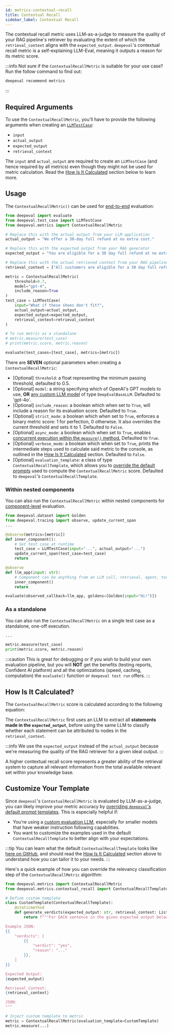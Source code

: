 ```yaml
---
id: metrics-contextual-recall
title: Contextual Recall
sidebar_label: Contextual Recall
---
```


<head>
  <link
    rel="canonical"
    href="https://deepeval.com/docs/metrics-contextual-recall"
  />
</head>


<MetricTagsDisplayer rag={true} referenceBased={true} />

The contextual recall metric uses LLM-as-a-judge to measure the quality of your RAG pipeline's retriever by evaluating the extent of which the `retrieval_context` aligns with the `expected_output`. `deepeval`'s contextual recall metric is a self-explaining LLM-Eval, meaning it outputs a reason for its metric score.

:::info
Not sure if the `ContextualRecallMetric` is suitable for your use case? Run the follow command to find out:

```bash
deepeval recommend metrics
```

:::

## Required Arguments

To use the `ContextualRecallMetric`, you'll have to provide the following arguments when creating an [`LLMTestCase`](/docs/evaluation-test-cases#llm-test-case):

- `input`
- `actual_output`
- `expected_output`
- `retrieval_context`

The `input` and `actual_output` are required to create an `LLMTestCase` (and hence required by all metrics) even though they might not be used for metric calculation. Read the [How Is It Calculated](#how-is-it-calculated) section below to learn more.

## Usage

The `ContextualRecallMetric()` can be used for [end-to-end](/docs/evaluation-end-to-end-llm-evals) evaluation:

```python
from deepeval import evaluate
from deepeval.test_case import LLMTestCase
from deepeval.metrics import ContextualRecallMetric

# Replace this with the actual output from your LLM application
actual_output = "We offer a 30-day full refund at no extra cost."

# Replace this with the expected output from your RAG generator
expected_output = "You are eligible for a 30 day full refund at no extra cost."

# Replace this with the actual retrieved context from your RAG pipeline
retrieval_context = ["All customers are eligible for a 30 day full refund at no extra cost."]

metric = ContextualRecallMetric(
    threshold=0.7,
    model="gpt-4",
    include_reason=True
)
test_case = LLMTestCase(
    input="What if these shoes don't fit?",
    actual_output=actual_output,
    expected_output=expected_output,
    retrieval_context=retrieval_context
)

# To run metric as a standalone
# metric.measure(test_case)
# print(metric.score, metric.reason)

evaluate(test_cases=[test_case], metrics=[metric])
```

There are **SEVEN** optional parameters when creating a `ContextualRecallMetric`:

- [Optional] `threshold`: a float representing the minimum passing threshold, defaulted to 0.5.
- [Optional] `model`: a string specifying which of OpenAI's GPT models to use, **OR** [any custom LLM model](/docs/metrics-introduction#using-a-custom-llm) of type `DeepEvalBaseLLM`. Defaulted to 'gpt-4o'.
- [Optional] `include_reason`: a boolean which when set to `True`, will include a reason for its evaluation score. Defaulted to `True`.
- [Optional] `strict_mode`: a boolean which when set to `True`, enforces a binary metric score: 1 for perfection, 0 otherwise. It also overrides the current threshold and sets it to 1. Defaulted to `False`.
- [Optional] `async_mode`: a boolean which when set to `True`, enables [concurrent execution within the `measure()` method.](/docs/metrics-introduction#measuring-metrics-in-async) Defaulted to `True`.
- [Optional] `verbose_mode`: a boolean which when set to `True`, prints the intermediate steps used to calculate said metric to the console, as outlined in the [How Is It Calculated](#how-is-it-calculated) section. Defaulted to `False`.
- [Optional] `evaluation_template`: a class of type `ContextualRecallTemplate`, which allows you to [override the default prompts](#customize-your-template) used to compute the `ContextualRecallMetric` score. Defaulted to `deepeval`'s `ContextualRecallTemplate`.

### Within nested components

You can also run the `ContextualRecallMetric` within nested components for [component-level](/docs/evaluation-component-level-llm-evals) evaluation.

```python
from deepeval.dataset import Golden
from deepeval.tracing import observe, update_current_span
...

@observe(metrics=[metric])
def inner_component():
    # Set test case at runtime
    test_case = LLMTestCase(input="...", actual_output="...")
    update_current_span(test_case=test_case)
    return

@observe
def llm_app(input: str):
    # Component can be anything from an LLM call, retrieval, agent, tool use, etc.
    inner_component()
    return

evaluate(observed_callback=llm_app, goldens=[Golden(input="Hi!")])
```

### As a standalone

You can also run the `ContextualRecallMetric` on a single test case as a standalone, one-off execution.

```python
...

metric.measure(test_case)
print(metric.score, metric.reason)
```

:::caution
This is great for debugging or if you wish to build your own evaluation pipeline, but you will **NOT** get the benefits (testing reports, Confident AI platform) and all the optimizations (speed, caching, computation) the `evaluate()` function or `deepeval test run` offers.
:::

## How Is It Calculated?

The `ContextualRecallMetric` score is calculated according to the following equation:

<Equation formula="\text{Contextual Recall} = \frac{\text{Number of Attributable Statements}}{\text{Total Number of Statements}}" />

The `ContextualRecallMetric` first uses an LLM to extract all **statements made in the `expected_output`**, before using the same LLM to classify whether each statement can be attributed to nodes in the `retrieval_context`.

:::info
We use the `expected_output` instead of the `actual_output` because we're measuring the quality of the RAG retriever for a given ideal output.
:::

A higher contextual recall score represents a greater ability of the retrieval system to capture all relevant information from the total available relevant set within your knowledge base.

## Customize Your Template

Since `deepeval`'s `ContextualRecallMetric` is evaluated by LLM-as-a-judge, you can likely improve your metric accuracy by [overriding `deepeval`'s default prompt templates](/docs/metrics-introduction#customizing-metric-prompts). This is especially helpful if:

- You're using a [custom evaluation LLM](/guides/guides-using-custom-llms), especially for smaller models that have weaker instruction following capabilities.
- You want to customize the examples used in the default `ContextualRecallTemplate` to better align with your expectations.

:::tip
You can learn what the default `ContextualRecallTemplate` looks like [here on GitHub](https://github.com/confident-ai/deepeval/blob/main/deepeval/metrics/contextual_recall/template.py), and should read the [How Is It Calculated](#how-is-it-calculated) section above to understand how you can tailor it to your needs.
:::

Here's a quick example of how you can override the relevancy classification step of the `ContextualRecallMetric` algorithm:

```python
from deepeval.metrics import ContextualRecallMetric
from deepeval.metrics.contextual_recall import ContextualRecallTemplate

# Define custom template
class CustomTemplate(ContextualRecallTemplate):
    @staticmethod
    def generate_verdicts(expected_output: str, retrieval_context: List[str]):
        return f"""For EACH sentence in the given expected output below, determine whether the sentence can be attributed to the nodes of retrieval contexts.

Example JSON:
{{
    "verdicts": [
        {{
            "verdict": "yes",
            "reason": "..."
        }},
    ]
}}

Expected Output:
{expected_output}

Retrieval Context:
{retrieval_context}

JSON:
"""

# Inject custom template to metric
metric = ContextualRecallMetric(evaluation_template=CustomTemplate)
metric.measure(...)
```
